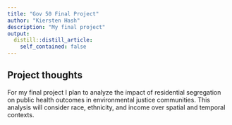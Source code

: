 ```yaml
---
title: "Gov 50 Final Project"
author: "Kiersten Hash"
description: "My final project"
output:
  distill::distill_article:
    self_contained: false
---
```




## Project thoughts

For my final project I plan to analyze the impact of residential segregation on public health outcomes in environmental justice communities. This analysis will consider race, ethnicity, and income over spatial and temporal contexts.